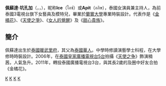 {{藝人
| 姓名 = 佩蘇達·坑孔加
| 類型 = 女演員
| 圖片 = 
| 圖片簡介 = 
| 圖片尺寸 = 
| 原名 = อภิษฎา เครือคงคา
| 羅馬拼音 = 
| 英文名 = Apissada Kreurkongka
| 綽號 = Ice（ไอซ์）<br>Apit（อภิษ）
| 出生日期 = {{birth_date_and _age|1985|4|4}}
| 逝世 = 
| 出生地點 = {{flag|Thailand}}[[暖武里府|暖武里府]]
| 籍貫 =  
| 國籍 = {{THA}}
| 職業 = [[歌手|歌手]]、[[演員|演員]]
| 出道日期 = 2005年至今
}}
'''佩蘇達·坑孔加'''（{{lang-th|อภิษฎา เครือคงคา}}，{{lang-en|Apissada Kreurkongka}}，{{BD|1985年|4月4日}}），昵称'''Ice'''（ไอซ์）或'''Apit'''（อภิษ），泰國女演員兼主持人，為前泰國3電視台旗下女藝員及模特兒，畢業於[[蘭實大學|蘭實大學]]專業時裝設計。代表作是《[[金橘花|金橘花]]》、《[[天使之爭|天使之爭]]》、《[[女人的覺醒|女人的覺醒]]》及《[[甜心貴族|甜心貴族]]》。

== 簡介 ==
佩蘇達出生於[[泰國|泰國]][[暖武里府|暖武里府]]，其父為[[泰國華人|泰國華人]]。中學時修讀演藝學士科程，在大學修時時裝設計。2006年，在[[泰國第5電視台|泰國皇家廣播電視台5台]]拍攝《[[天使之争|天使之争]]》飾演楠茜，人氣急升。2011年，轉投泰國廣播電視台3台，與其長2歲的{{link-th|瑪奈姗|มนัสนันท์ พันเลิศวงศ์สกุล}}及圈中好友{{link-th|阿拉亞 (演員)|อารยา เอ ฮาร์เก็ต|阿拉亞}}合拍《金橘花》。

[[Category:泰國女演員|K]]
[[Category:泰國主持人|K]]
[[Category:1985年出生|K]]
[[Category:孔姓|K]]